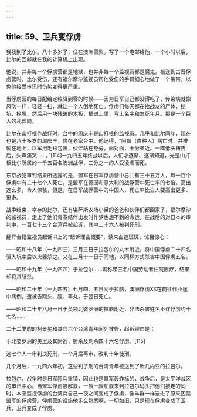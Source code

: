 ```yaml
---
---
---
```

title: 59、卫兵变俘虏
---




我找到了比尔。八十多岁了，住在澳洲雪梨。写了一个电邮给他，一个小时以后，比尔的回邮就在我的计算机上出现。

他说，并非每一个俘虏营都是地狱，也并非每一个监视员都是魔鬼。被送到古晋俘虏营时，比尔受伤，还有福尔摩沙监视员帮他受伤的手臂细心地做了一个吊带，以免他接受审讯时伤势变得更严重。

当俘虏营的每日配给定粮降到零的时候——因为日军自己都没得吃了，传染病就像风吹一样，轻轻一扫，就让一个人倒地死亡。俘虏们每天都在抬战友的尸体，挖坑、掩埋，然后用一块残破的木板，插进土里，写上名字和生死年月。那是一个巨大的乱葬岗。

比尔在山打根作战俘时，台中的周庆丰是山打根的监视员。几乎和比尔同年，现在也是八十多岁的周庆丰，住在老家台中。他记得，“阿督（白种人）病亡时，并排躺在地上，以军用毛毯包裹，伙伴站在身旁，面对面，十分亲近。一阵低头祷告后，失声痛哭……。”[114]一九四五年终战以后，人们才逐渐、逐渐知道，光是山打根比尔所属的一千五百名澳洲战俘，三分之一的人受凌虐而死。

东京战犯审判结果所透露的是，盟军在日军俘虏营中总共有三十五万人，每一百个俘虏中有二十七个人死亡，是盟军在德国和意大利的战俘营中死亡率的七倍。高出这么多，令人惊骇，但是，在日军战俘营中的中国人，死亡率比白人要高出更多、更多。

战争结束，幸存的比尔，还有堪萨斯农场小黛的爸爸和伙伴们都回家了，福尔摩沙的监视员，走上了他们青春结伴出发时作梦也想不到的命运。在战后的对日本的审判中，一百七十三个台湾兵被起诉，其中二十六人被判死刑。

翻开台籍监视员起诉书上的“起诉理由概要”，读来血迹斑斑，怵目惊心：

——昭和十八年（一九四三）三月三日于拉包尔的丸木附近，将中国俘虏二十四名驱入坑中后以火器杀之。又在三月十一日于同地，以同样方式杀害中国俘虏五名。

——昭和十九年（一九四四）于拉包尔……谎称带三名中国劳动者住院医疗，结果却将其斩杀。

——昭和二十年（一九四五）七月四、五日间于拉脑，澳洲俘虏XX在前往作业途中病倒，遭被告踢头、腹、睪丸，于翌日死亡。

——昭和二十年八月一日于英领北婆罗洲的拉脑附近，非法杀害姓名不详俘虏约十七名……

二十二岁的的柯景星和其它六个台湾青年同列被告，起诉理由是：

于北婆罗洲的美里及其附近，射杀及刺杀四十六名俘虏。[115]

这七个人一审判决死刑，一个月后再审，改判十年徒刑。

几个月后，一九四六年初，这些判了刑的台湾青年被送到了新几内亚的拉包尔。

拉包尔，战争时是日军囤兵重镇，因此也是盟军轰炸标的，战争后，是太平洋战区的审讯中心。当盟军俘虏被解救，一艘一艘船舰来到拉包尔码头把他们接走的同时，本来监视俘虏的台湾兵自己一夜之间变成了俘虏，像羊群一样送进了原来囚禁盟军的俘虏营。俘虏营的设施他多么熟悉啊，一切如旧，只是现在俘虏变成了卫兵，卫兵变成了俘虏。